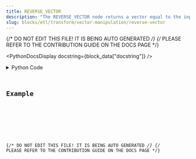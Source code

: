 ```yaml
---
title: REVERSE_VECTOR
description: "The REVERSE_VECTOR node returns a vector equal to the input vector but reversed."
slug: blocks/etl/transform/vector-manipulation/reverse-vector
---
```


{/* DO NOT EDIT THIS FILE! IT IS BEING AUTO GENERATED */}
{/* PLEASE REFER TO THE CONTRIBUTION GUIDE ON THE DOCS PAGE */}


<PythonDocsDisplay docstring={block_data["docstring"]} />
<details>
<summary>Python Code</summary>



<Code code={pythonCode} lang="py" wrap theme="dracula" />

[Find this Flojoy Block on GitHub](https://github.com/flojoy-ai/blocks/blob/main/blocks/ETL/TRANSFORM/VECTOR_MANIPULATION/REVERSE_VECTOR/REVERSE_VECTOR.py)

</details>

## Example


<GetHelpWidget />


<AppDisplay app={app} blockName="REVERSE_VECTOR" client:visible />


<Example />

{/* DO NOT EDIT THIS FILE! IT IS BEING AUTO GENERATED */}
{/* PLEASE REFER TO THE CONTRIBUTION GUIDE ON THE DOCS PAGE */}
